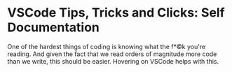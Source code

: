 # VSCode Tips, Tricks and Clicks: Self Documentation

One of the hardest things of coding is knowing what the f*©k you're reading. And given the fact that we read orders of magnitude more code than we write, this should be easier. Hovering on VSCode helps with this.



